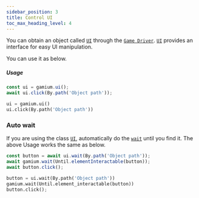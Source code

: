 ```yaml
---
sidebar_position: 3
title: Control UI
toc_max_heading_level: 4
---
```



You can obtain an object called [`UI`](../../api/client/typescript/classes/ui) through the [`Game Driver`](../../api/client/typescript/classes/gamium-client).
[`UI`](../../api/client/typescript/classes/ui) provides an interface for easy UI manipulation.

You can use it as below.

##### Usage

<Tabs groupId="language" defaultValue="ts">
<TabItem value="ts" label="TypeScript" default>

```ts
const ui = gamium.ui();
await ui.click(By.path('Object path'));
```

</TabItem>
<TabItem value="py" label="Python" default>

```python
ui = gamium.ui()
ui.click(By.path('Object path'))
```

</TabItem>
</Tabs>

### Auto wait

If you are using the class [`UI`](../../api/client/typescript/classes/ui), automatically do the [`wait`](../../api/client/typescript/classes/ui-element) until you find it.
The above Usage works the same as below.

<Tabs groupId="language" defaultValue="ts">
<TabItem value="ts" label="TypeScript" default>

```ts
const button = await ui.wait(By.path('Object path'));
await gamium.wait(Until.elementInteractable(button));
await button.click();
```

</TabItem>
<TabItem value="py" label="Python" default>

```python
button = ui.wait(By.path('Object path'))
gamium.wait(Until.element_interactable(button))
button.click();
```

</TabItem>
</Tabs>
